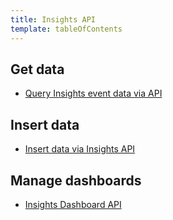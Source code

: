 ```yaml
---
title: Insights API
template: tableOfContents
---
```


## Get data

* [Query Insights event data via API](/docs/insights/insights-api/get-data/query-insights-event-data-api)

## Insert data

* [Insert data via Insights API](/docs/insights/insights-api/insert-data/insert-data-insights-api)

## Manage dashboards

* [Insights Dashboard API](/docs/insights/insights-api/manage-dashboards/insights-dashboard-api)

